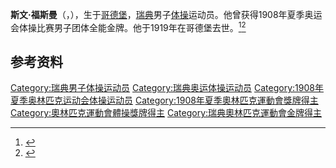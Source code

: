 {{NoteTA|G1=Sports}}
'''斯文·福斯曼'''（{{lang-sv|Sven Forssman}}，{{bd|1882年|9月12日|1919年|3月1日}}），生于[[哥德堡|哥德堡]]，[[瑞典|瑞典]]男子[[体操|体操]]运动员。他曾获得1908年夏季奥运会体操比赛男子团体全能金牌。他于1919年在哥德堡去世。<ref>{{Cite web|title=Sven FORSSMAN|url=https://www.olympic.org/sven-forssman|accessdate=2021-03-21|work=International Olympic Committee|archive-date=2017-11-17|archive-url=https://web.archive.org/web/20171117183445/https://www.olympic.org/Sven-Forssman|dead-url=no}}</ref><ref name="SportsRef">{{cite Sports-Reference |url=https://www.sports-reference.com/olympics/athletes/fo/sven-forssman-1.html |archive-url=https://web.archive.org/web/20200417204426/https://www.sports-reference.com/olympics/athletes/fo/sven-forssman-1.html |archive-date=2020-04-17 |name=Sven Forssman |accessdate=2019-07-15}}</ref>

== 参考资料 ==
{{reflist}}
{{奥林匹克运动会体操比赛男子团体全能冠军|1908}}
{{Authority control}}
{{DEFAULTSORT:Forssman, Sven}}
[[Category:瑞典男子体操运动员|Category:瑞典男子体操运动员]]
[[Category:瑞典奥运体操运动员|Category:瑞典奥运体操运动员]]
[[Category:1908年夏季奥林匹克运动会体操运动员|Category:1908年夏季奥林匹克运动会体操运动员]]
[[Category:1908年夏季奧林匹克運動會獎牌得主|Category:1908年夏季奧林匹克運動會獎牌得主]]
[[Category:奧林匹克運動會體操獎牌得主|Category:奧林匹克運動會體操獎牌得主]]
[[Category:瑞典奧林匹克運動會金牌得主|Category:瑞典奧林匹克運動會金牌得主]]